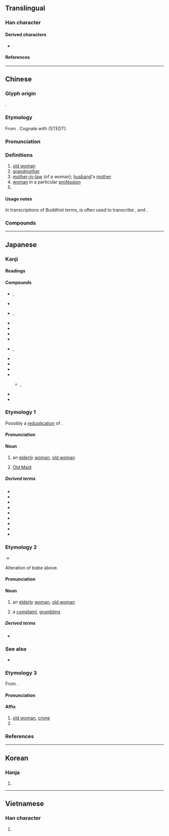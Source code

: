 {{character info/new}}
==Translingual==

===Han character===
{{Han char|rn=38|rad=女|as=08|sn=11|four=34404|canj=EEV|ids=⿱波女}}

====Derived characters====
* {{l|mul|[[嘙]], [[𫾀]], [[𪳪]], [[𡼃]], [[蔢]]}}

====References====
{{Han ref|kx=0264.060|dkj=06390|dj=0530.260|hdz=21061.110|uh=5A46}}

----

==Chinese==
{{zh-forms}}

===Glyph origin===
{{Han etym}}
{{Han compound|波|女|t2=woman|ls=psc|c1=p|c2=s}}.

===Etymology===
From {{inh|zh|sit-pro|*pʷa-n ~ *bʷa-n||grandmother}}. Cognate with {{cog|my|ဘွာ||grandmother}} (STEDT).

===Pronunciation===
{{zh-pron
|m=pó
|m-s=po2
|c=po4,po4-2
|c-t=
|g=
|h=pfs=
|j=
|mb=bǒ̤
|md=
|mn=pô/qz:pô͘
|mn-t=pua5/bo5
|w=3bu
|x=
|mc=y
|oc=y
|cat=n
}}

===Definitions===
{{zh-hanzi}}

# [[old woman]]
# [[grandmother]]
# [[mother-in-law]] (of a woman); [[husband]]'s [[mother]]
# [[woman]] in a particular [[profession]]
# {{n-g|pejorative suffix for a woman}}

====Usage notes====
In transcriptions of Buddhist terms, {{ltc-l|婆}} is often used to transcribe {{cog|sa|ब}}, {{m|sa|भ}} and {{m|sa|व}}.

===Compounds===
{{zh-der|婆婆|麻婆|麻婆豆腐|事頭婆|衰婆|八婆|鬼婆|肥婆|外婆|老婆|公央婆|三姑六婆|乞婆|婆娘子|小老婆子|婆姨|偷婆娘|三婆|一片婆心|婆羅門舞|家主婆|大老婆|媽祖婆|婆娑起舞|巫婆|後堯婆|兩公婆|床公床婆|主人婆|土地婆|婆羅王朝|孟婆|婆婆慢慢|丑婆子|小老婆|婆羅洲|優婆夷|嬸婆|姨婆|媒婆|婆那娑|婆老|婆羅門|婆子口舌|婆子|婆媳|婆婆媽媽|婆娘|娘婆|姑婆芋|優婆塞|師婆|太婆|大腳婆娘|大嬸婆|婆羅門教|夜叉婆|婆娑|孟婆湯|伯婆|婆家|婆心|姑婆|娑婆|婆兒|娑婆世界|叔婆|公公婆婆|公婆|助產婆|三婆二婦|婆兒氣|坐婆|岐婆|神婆|湯婆子|春夢婆|歹婆娘|毗婆尸佛|毘婆沙部|產婆術|穩婆|男人婆|活閃婆|攙扶婆|支婆|產婆|浪婆|接生婆|漁婆|毗舍婆佛|收生婆|牙婆|虎姑婆|虔婆|鼙婆|豬婆龍|跟婆|雞婆|老婆漢|風婆婆|蘋婆|綽板婆|道婆|管家婆|老婆子|老婆當軍|老虔婆|老子婆娑|虔婆勢|黃臉婆|黃婆|龜婆|養婆娘|賣婆|醫婆|老令婆|老婆兒|老婆婆|阿婆|老太婆|腳婆|黃道婆|老婆娘|頻婆|老婆餅|苦口婆心|老婆舌頭|婆羅}}

----

==Japanese==

===Kanji===
{{ja-kanji|grade=c|rs=女08}}

====Readings====
{{ja-readings
|goon=ば
|kanon=は
|toon=ほ
|kun=ばあ-, ばば-
}}

====Compounds====
{{der-top4|Compounds}}
* {{ja-r|婆伽婆|ばがば}}, {{ja-r|婆伽婆|ばぎゃば}}
* {{ja-r|婆娑|ばさ}}
* {{ja-r|婆娑羅|ばさら}}, {{ja-r|婆娑羅|ばしゃら}}
* {{ja-r|婆%婆%鰈|バ%バ%ガレイ}}
* {{ja-r|婆%羅%門|バ%ラ%モン|[[brahmin]]}}
* {{ja-r|悪%婆|あく%ば}}
* {{ja-r|産婆|さんば}}
* {{ja-r|奪%衣婆|だつ%えば|rom=-}}, {{ja-r|脱%衣婆|だつ%えば}}
* {{ja-r|娑婆|しゃば}}
* {{ja-r|卒塔婆|そとば|[[stupa]]}}
* {{ja-r|薩婆訶|そわか|svāhā}}
* {{ja-r|転婆|てんば}}
** {{ja-r|お転婆|おてんば|rom=-}}, {{ja-r|御転婆|おてんば}}
* {{ja-r|湯湯婆|ゆたんぽ|[[hot water bottle]]}}
* {{ja-r|老婆|ろうば}}
{{der-bottom}}

===Etymology 1===
{{ja-kanjitab|yomi=k|ばば}}
Possibly a [[reduplication]] of {{m|ja|姥|tr=uba||[[old woman]]}}. {{rfv-etym|ja}}

====Pronunciation====
{{ja-pron|y=k|ばば|acc=1|acc_ref=DJR}}

====Noun====
{{ja-noun|ばば}}

# an [[elderly]] [[woman]], [[old woman]]
#: {{syn|ja|老女|tr1=rōjo|老婆|tr2=rōba}}
#: {{ant|ja|爺|tr=jiji}}
# {{lb|ja|sort=はは'|card games}} [[Old Maid]]

=====Derived terms=====
{{der-top3}}
* {{ja-r|お婆さん|おばあさん}}
* {{ja-r|悪%婆|あく%ばば}}
* {{ja-r|梅%干 婆|うめ%ぼし ばば}}
* {{ja-r|火車 婆|かしゃ ばば}}
* {{ja-r|鎌%婆|かま%ばば}}
* {{ja-r|子取り婆|ことり%ばば}}
* {{ja-r|狸%婆|たぬき%ばば}}
* {{ja-r|猫%股 婆|ねこ%また ばば}}
* {{ja-r|灸の婆|やいと の ばば}}
{{der-bottom}}

===Etymology 2===
{{ja-kanjitab|yomi=i|ばばあ}}
{{IPAchar|/baba/}} → {{IPAchar|/babaː/}}

Alteration of ''baba'' above.

====Pronunciation====
{{ja-pron|y=i|ばばあ|acc=2|acc_ref=DJR}}

====Noun====
{{ja-noun|ばばあ}}

# an [[elderly]] [[woman]], [[old woman]]
#: {{ant|ja|爺|tr=jijī}}
# {{lb|ja|sort=ははあ'|colloquial}} a [[complaint]], [[grumbling]]
#: {{syn|ja|愚痴|tr=guchi}}

=====Derived terms=====
* {{ja-r|狸%婆|たぬき%ばばあ}}

===See also===
* {{ja-r|祖母|ばば|[[grandmother]]}}

===Etymology 3===
{{ja-kanjitab|ば|yomi=on}}
From {{der|ja|ltc|sort=は'|-}} {{ltc-l|婆}}.

====Pronunciation====
{{ja-pron|ば|y=on}}

====Affix====
{{ja-pos|affix|ば}}

# [[old woman]], [[crone]]
# {{n-g|Used in {{ncog|sa|-}} [[transliteration]]s}}

===References===
<references/>

----

==Korean==

===Hanja===
{{ko-hanja|hangeul=파|rv=pa|mr=p'a}}

# {{rfdef|ko|sort=女08}}

----

==Vietnamese==

===Han character===
{{vi-hantu|[[bà]]|rs=女08}}

# {{rfdef|vi|sort=女08}}